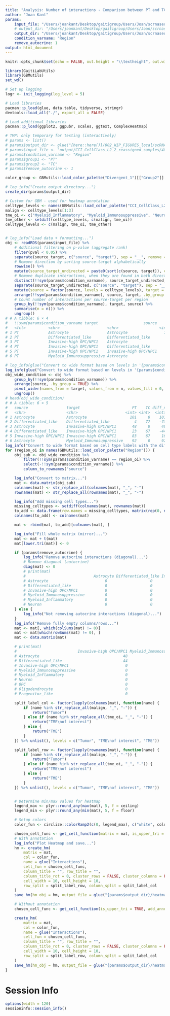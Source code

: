 ```yaml
---
title: "Analysis: Number of interactions - Comparison between PT and TC regions (undirected)"
author: "Joan Kant"
params:
    input_file: "/Users/joankant/Desktop/gaitigroup/Users/Joan/scrnaseq-cellcomm/output/CCI_CellClass_L2_2_reassigned_samples/402_aggregation/402c_aggregation_integration.rds"
    # output_dir: "/Users/joankant/Desktop/gaitigroup/Users/Joan/scrnaseq-cellcomm/002_WIP_FIGURES_local/scRNAseq/CCI_CellClass_L2_2_reassigned_samples"
    output_dir: "/Users/joankant/Desktop/gaitigroup/Users/Joan/scrnaseq-cellcomm/output/TEST"
    condition_varname: "Region"    
    remove_autocrine: 1
output: html_document
---
```


```r
knitr::opts_chunk$set(echo = FALSE, out.height = "\\textheight", out.width = "\\textwidth", warning = FALSE, message = FALSE)

library(GaitiLabUtils)
library(GBMutils)
set_wd()

# Set up logging
logr <- init_logging(log_level = 5)

# Load libraries
pacman::p_load(glue, data.table, tidyverse, stringr)
devtools::load_all("./", export_all = FALSE)

# Load additional libraries
pacman::p_load(ggplot2, ggpubr, scales, ggtext, ComplexHeatmap)

# TMP: only temporary for testing (interactively)
# params <- list()
# params$output_dir <- glue("{here::here()}/002_WIP_FIGURES_local/scRNAseq/CCI_CellClass_L2_2_reassigned_samples")
# params$input_file <- "output/CCI_CellClass_L2_2_reassigned_samples/402_aggregation/402c_aggregation_integration.rds"
# params$condition_varname <- "Region"
# params$group1 <- "PT"
# params$group2 <- "TC"
# params$remove_autocrine <- 1

color_group <- GBMutils::load_color_palette("Divergent_1")[["Group2"]]

# log_info("Create output directory...")
create_dir(params$output_dir)
```


```r
# Custom for GBM - used for heatmap annotation
celltype_levels <- names(GBMutils::load_color_palette("CCI_CellClass_L2_2"))
malign <- celltype_levels[1:3]
tme_oi <- c("Myeloid_Inflammatory", "Myeloid_Immunosuppressive", "Neuron")
tme_other <- setdiff(celltype_levels, c(malign, tme_oi))
celltype_levels <- c(malign, tme_oi, tme_other)


# log_info("Load data + formatting...")
obj <- readRDS(params$input_file) %>%
    # Additional filtering on p-value (aggregate rank)
    filter(pval < 0.05) %>%
    separate(source_target, c("source", "target"), sep = "__", remove = FALSE) %>%
    # Remove direction by sorting source-target alphabetically
    rowwise() %>%
    mutate(source_target_undirected = paste0(sort(c(source, target)), collapse = "__")) %>%
    # Remove duplicate interactions, when they are found in both directions only keep 1
    distinct(!!sym(params$condition_varname), source_target_undirected, complex_interaction, .keep_all = FALSE) %>%
    separate(source_target_undirected, c("source", "target"), sep = "__") %>%
    mutate(source = factor(source, levels = celltype_levels), target = factor(target, levels = celltype_levels)) %>%
    arrange(!!sym(params$condition_varname), source, target, .by_group = TRUE) %>%
    # Count number of interactions per source-target per region
    group_by(!!sym(params$condition_varname), target, source) %>%
    summarise(n = n()) %>%
    ungroup()
# # A tibble: 6 × 4
#   !!sym(params$condition_varname target                    source                     n
#   <fct>          <chr>                     <chr>                  <int>
# 1 PT             Astrocyte                 Astrocyte                101
# 2 PT             Differentiated_like       Differentiated_like        4
# 3 PT             Invasive-high OPC/NPC1    Astrocyte                 48
# 4 PT             Invasive-high OPC/NPC1    Differentiated_like       23
# 5 PT             Invasive-high OPC/NPC1    Invasive-high OPC/NPC1    83
# 6 PT             Myeloid_Immunosuppressive Astrocyte                 92

# log_info(glue("Convert to wide format based on levels in '{params$condition_varname}'..."))
log_info(glue("Convert to wide format based on levels in '{params$condition_varname}'..."))
obj_wide_condition <- obj %>%
    group_by(!!sym(params$condition_varname)) %>%
    arrange(source, .by_group = TRUE) %>%
    pivot_wider(names_from = target, values_from = n, values_fill = 0, names_sort = TRUE) %>%
    ungroup()
# head(obj_wide_condition)
# # A tibble: 6 × 5
#   source                 target                       PT    TC diff_n
#   <chr>                  <chr>                     <int> <int>  <int>
# 1 Astrocyte              Astrocyte                   101     0    101
# 2 Differentiated_like    Differentiated_like           4    77    -73
# 3 Astrocyte              Invasive-high OPC/NPC1       48     0     48
# 4 Differentiated_like    Invasive-high OPC/NPC1       23    67    -44
# 5 Invasive-high OPC/NPC1 Invasive-high OPC/NPC1       83    67     16
# 6 Astrocyte              Myeloid_Immunosuppressive    92     0     92
log_info("Convert to wide format based on cell type labels with the difference in interactions as values...")
for (region_oi in names(GBMutils::load_color_palette("Region"))) {
    obj_sub <- obj_wide_condition %>%
        filter(!!sym(params$condition_varname) == region_oi) %>%
        select(-!!sym(params$condition_varname)) %>%
        column_to_rownames("source")

    log_info("Convert to matrix...")
    mat <- data.matrix(obj_sub)
    colnames(mat) <- str_replace_all(colnames(mat), "_", "-")
    rownames(mat) <- str_replace_all(rownames(mat), "_", "-")

    log_info("Add missing cell types...")
    missing_celltypes <- setdiff(colnames(mat), rownames(mat))
    to_add <- data.frame(row.names = missing_celltypes, matrix(rep(0, ncol(mat) * length(missing_celltypes)), ncol = ncol(mat)))
    colnames(to_add) <- colnames(mat)

    mat <- rbind(mat, to_add)[colnames(mat), ]

    log_info("Fill whole matrix (mirror)...")
    mat <- mat + t(mat)
    mat[lower.tri(mat)] <- 0

    if (params$remove_autocrine) {
        log_info("Remove autocrine interactions (diagonal)...")
        # Remove diagonal (autocrine)
        diag(mat) <- 0
        # print(mat)
        #                              Astrocyte Differentiated_like Invasive-high OPC/NPC1 Myeloid_Immunosuppressive Myeloid_Inflammatory Neuron OPC Oligodendrocyte Progenitor_like T_cell
        # Astrocyte                         0                   0                     48                        92                   99    141 125              86              36     15
        # Differentiated_like               0                   0                    -44                      -255                  -33     27   0            -131            -108    -15
        # Invasive-high OPC/NPC1            0                   0                      0                       -54                    2    142  42              28             -63     12
        # Myeloid_Immunosuppressive         0                   0                      0                         0                    0     76  62             -62            -194     -1
        # Myeloid_Inflammatory              0                   0                      0                         0                    0     80  63              21             -11     26
        # Neuron                            0                   0                      0                         0                    0      0 151             133             101     14
    } else {
        log_info("Not removing autocrine interactions (diagonal)...")
    }
    log_info("Remove fully empty columns/rows...")
    mat <- mat[, which(colSums(mat) != 0)]
    mat <- mat[which(rowSums(mat) != 0), ]
    mat <- data.matrix(mat)

    # print(mat)
    #                           Invasive-high OPC/NPC1 Myeloid_Immunosuppressive Myeloid_Inflammatory Neuron OPC Oligodendrocyte Progenitor_like T_cell
    # Astrocyte                                     48                        92                   99    141 125              86              36     15
    # Differentiated_like                          -44                      -255                  -33     27   0            -131            -108    -15
    # Invasive-high OPC/NPC1                         0                       -54                    2    142  42              28             -63     12
    # Myeloid_Immunosuppressive                      0                         0                    0     76  62             -62            -194     -1
    # Myeloid_Inflammatory                           0                         0                    0     80  63              21             -11     26
    # Neuron                                         0                         0                    0      0 151             133             101     14
    # OPC                                            0                         0                    0      0   0              84              45     19
    # Oligodendrocyte                                0                         0                    0      0   0               0             -83     10
    # Progenitor_like                                0                         0                    0      0   0               0               0     -6

    split_label_col <- factor(lapply(colnames(mat), function(name) {
        if (name %in% str_replace_all(malign, "_", "-")) {
            return("Tumor")
        } else if (name %in% str_replace_all(tme_oi, "_", "-")) {
            return("TME\nof interest")
        } else {
            return("TME")
        }
    }) %>% unlist(), levels = c("Tumor", "TME\nof interest", "TME"))

    split_label_row <- factor(lapply(rownames(mat), function(name) {
        if (name %in% str_replace_all(malign, "_", "-")) {
            return("Tumor")
        } else if (name %in% str_replace_all(tme_oi, "_", "-")) {
            return("TME\nof interest")
        } else {
            return("TME")
        }
    }) %>% unlist(), levels = c("Tumor", "TME\nof interest", "TME"))


    # Determine min/max values for heatmap
    legend_max <- plyr::round_any(max(mat), 5, f = ceiling)
    legend_min <- plyr::round_any(min(mat), 5, f = floor)

    # Setup colors
    color_fun <- circlize::colorRamp2(c(0, legend_max), c("white", color_group))

    chosen_cell_func <- get_cell_function(matrix = mat, is_upper_tri = TRUE, add_annot = TRUE)
    # With annotation
    log_info("Plot Heatmap and save...")
    hm <- create_hm(
        matrix = mat,
        col = color_fun,
        name = glue("Interactions"),
        cell_fun = chosen_cell_func,
        column_title = "", row_title = "",
        column_title_rot = 0, cluster_rows = FALSE, cluster_columns = FALSE,
        cell_width = 10, cell_height = 10,
        row_split = split_label_row, column_split = split_label_col
    )
    save_hm(hm_obj = hm, output_file = glue("{params$output_dir}/heatmap__{region_oi}__undirected_w_annot.pdf"), )

    # Without annotation
    chosen_cell_func <- get_cell_function(is_upper_tri = TRUE, add_annot = FALSE)

    create_hm(
        matrix = mat,
        col = color_fun,
        name = glue("Interactions"),
        cell_fun = chosen_cell_func,
        column_title = "", row_title = "",
        column_title_rot = 0, cluster_rows = FALSE, cluster_columns = FALSE,
        cell_width = 10, cell_height = 10,
        row_split = split_label_row, column_split = split_label_col
    )
    save_hm(hm_obj = hm, output_file = glue("{params$output_dir}/heatmap__{region_oi}__undirected.pdf"))
}
```

# Session Info
```r
options(width = 120)
sessioninfo::session_info()
```